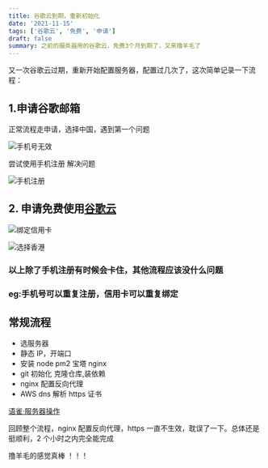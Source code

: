 ```yaml
---
title: 谷歌云到期，重新初始化
date: '2021-11-15'
tags: ['谷歌云', '免费', '申请']
draft: false
summary: 之前的服务器用的谷歌云，免费3个月到期了，又来撸羊毛了
---
```


又一次谷歌云过期，重新开始配置服务器，配置过几次了，这次简单记录一下流程：

## 1.申请谷歌邮箱

正常流程走申请，选择中国，遇到第一个问题

![手机号无效](/static/images/2021-11-15/reg-pc.png)

尝试使用手机注册 解决问题

![手机注册](/static/images/2021-11-15/phone.jpg)

## 2. 申请免费使用[谷歌云]('https://cloud.google.com')

![绑定信用卡](/static/images/2021-11-15/pay.png)

![选择香港](/static/images/2021-11-15/address.png)

### 以上除了手机注册有时候会卡住，其他流程应该没什么问题

### eg:手机号可以重复注册，信用卡可以重复绑定

## 常规流程

- 选服务器
- 静态 IP，开端口
- 安装 node pm2 宝塔 nginx
- git 初始化 克隆仓库,装依赖
- nginx 配置反向代理
- AWS dns 解析 https 证书

[语雀·服务器操作](https://www.yuque.com/morningstar-fnspp/ixd57u/hogvzy/edit)

回顾整个流程，nginx 配置反向代理，https 一直不生效，耽误了一下。总体还是挺顺利，2 个小时之内完全能完成

撸羊毛的感觉真棒 ！！！
